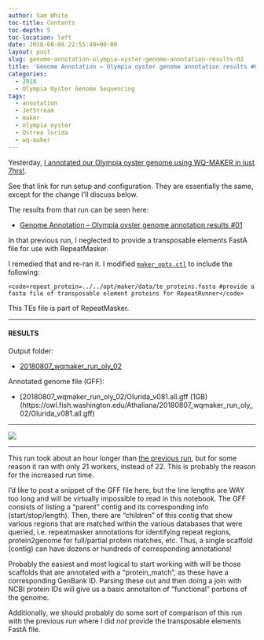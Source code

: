 ```yaml
---
author: Sam White
toc-title: Contents
toc-depth: 5
toc-location: left
date: 2018-08-08 22:55:49+00:00
layout: post
slug: genome-annotation-olympia-oyster-genome-annotation-results-02
title: 'Genome Annotation – Olympia oyster genome annotation results #02'
categories:
  - 2018
  - Olympia Oyster Genome Sequencing
tags:
  - annotation
  - JetStream
  - maker
  - olympia oyster
  - Ostrea lurida
  - wq-maker
---
```


Yesterday, [I annotated our Olympia oyster genome using WQ-MAKER in just 7hrs!](https://robertslab.github.io/sams-notebook/posts/2018/2018-08-07-genome-annotation-olympia-oyster-genome-using-wq-maker-instance-on-jetstream/).

See that link for run setup and configuration. They are essentially the same, except for the change I'll discuss below.

The results from that run can be seen here:





  * [Genome Annotation – Olympia oyster genome annotation results #01](https://robertslab.github.io/sams-notebook/posts/2018/2018-08-08-genome-annotation-olympia-oyster-genome-annotation-results-01/)



In that previous run, I neglected to provide a transposable elements FastA file for use with RepeatMasker.

I remedied that and re-ran it. I modified [`maker_opts.ctl`](https://owl.fish.washington.edu/Athaliana/20180807_wqmaker_run_oly_02/maker_opts.ctl) to include the following:



    <code>repeat_protein=../../opt/maker/data/te_proteins.fasta #provide a fasta file of transposable element proteins for RepeatRunner</code>



This TEs file is part of RepeatMasker.



* * *





#### RESULTS



Output folder:





  * [20180807_wqmaker_run_oly_02](https://owl.fish.washington.edu/Athaliana/20180807_wqmaker_run_oly_02/)



Annotated genome file (GFF):



  * [20180807_wqmaker_run_oly_02/Olurida_v081.all.gff (1GB)(https://owl.fish.washington.edu/Athaliana/20180807_wqmaker_run_oly_02/Olurida_v081.all.gff)





* * *



![](https://owl.fish.washington.edu/Athaliana/20180807_wq-maker_06.png)



* * *



This run took about an hour longer than [the previous run](https://robertslab.github.io/sams-notebook/posts/2018/2018-08-07-genome-annotation-olympia-oyster-genome-complete-brief-note/), but for some reason it ran with only 21 workers, instead of 22. This is probably the reason for the increased run time.

I'd like to post a snippet of the GFF file here, but the line lengths are WAY too long and will be virtually impossible to read in this notebook. The GFF consists of listing a "parent" contig and its corresponding info (start/stop/length). Then, there are "children" of this contig that show various regions that are matched within the various databases that were queried, i.e. repeatmasker annotations for identifying repeat regions, protein2genome for full/partial protein matches, etc. Thus, a single scaffold (contig) can have dozens or hundreds of corresponding annotations!

Probably the easiest and most logical to start working with will be those scaffolds that are annotated with a "protein_match", as these have a corresponding GenBank ID. Parsing these out and then doing a join with NCBI protein IDs will give us a basic annotaiton of "functional" portions of the genome.

Additionally, we should probably do some sort of comparison of this run with the previous run where I did _not_ provide the transposable elements FastA file.
